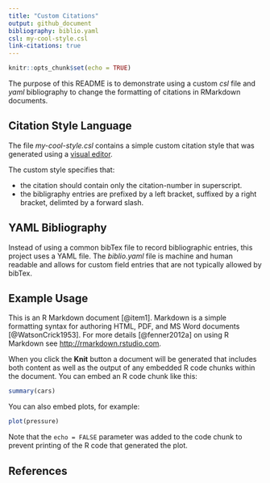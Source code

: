 ```yaml
---
title: "Custom Citations"
output: github_document
bibliography: biblio.yaml
csl: my-cool-style.csl
link-citations: true
---
```


<!-- README.md is generated from README.Rmd. Please edit that file -->

```r
knitr::opts_chunk$set(echo = TRUE)
```

The purpose of this README is to demonstrate using a custom *csl* file and *yaml* bibliography to change the formatting of citations in RMarkdown documents.

## Citation Style Language

The file *my-cool-style.csl* contains a simple custom citation style that was generated using a [visual editor](http://editor.citationstyles.org/visualEditor).

The custom style specifies that:

- the citation should contain only the citation-number in superscript.
- the bibligraphy entries are prefixed by a left bracket, suffixed by a right bracket, delimted by a forward slash.

## YAML Bibliography

Instead of using a common bibTex file to record bibliographic entries, this project uses a YAML file. The *biblio.yaml* file is machine and human readable and allows for custom field entries that are not typically allowed by bibTex. 

## Example Usage

This is an R Markdown document [@item1]. Markdown is a simple formatting syntax for authoring HTML, PDF, and MS Word documents [@WatsonCrick1953]. For more details [@fenner2012a] on using R Markdown see <http://rmarkdown.rstudio.com>.

When you click the **Knit** button a document will be generated that includes both content as well as the output of any embedded R code chunks within the document. You can embed an R code chunk like this:

```r
summary(cars)
```

You can also embed plots, for example:

```r
plot(pressure)
```

Note that the `echo = FALSE` parameter was added to the code chunk to prevent printing of the R code that generated the plot.

## References